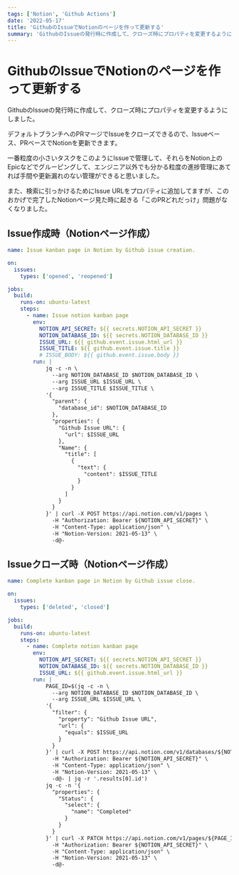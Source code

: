 ```yaml
---
tags: ['Notion', 'Github Actions']
date: '2022-05-17'
title: 'GithubのIssueでNotionのページを作って更新する'
summary: 'GithubのIssueの発行時に作成して、クローズ時にプロパティを変更するようにしました。  デフォルトブランチへのPRマージでIssueをクローズできるので、Issueベース、PRベースでNotionを更新できます。  一番粒度の小さいタスクをこのようにIssueで管理して、それらをNotion上のEpicなどでグルーピングして、エンジニア以外でも分かる粒度の進捗管理にあてれば手間や更新漏れのない管理ができると思いました。  また、検索に引っかけるためにIssue URLをプロパティに追加してますが、このおかげで完了したNotionページ見た時に起きる「このPRどれだっけ」問題がなくなりました。'
---
```


# GithubのIssueでNotionのページを作って更新する

GithubのIssueの発行時に作成して、クローズ時にプロパティを変更するようにしました。

デフォルトブランチへのPRマージでIssueをクローズできるので、Issueベース、PRベースでNotionを更新できます。

一番粒度の小さいタスクをこのようにIssueで管理して、それらをNotion上のEpicなどでグルーピングして、エンジニア以外でも分かる粒度の進捗管理にあてれば手間や更新漏れのない管理ができると思いました。

また、検索に引っかけるためにIssue URLをプロパティに追加してますが、このおかげで完了したNotionページ見た時に起きる「このPRどれだっけ」問題がなくなりました。

## Issue作成時（Notionページ作成）

```yml
name: Issue kanban page in Notion by Github issue creation.

on:
  issues:
    types: ['opened', 'reopened']

jobs:
  build:
    runs-on: ubuntu-latest
    steps:
      - name: Issue notion kanban page
        env:
          NOTION_API_SECRET: ${{ secrets.NOTION_API_SECRET }}
          NOTION_DATABASE_ID: ${{ secrets.NOTION_DATABASE_ID }}
          ISSUE_URL: ${{ github.event.issue.html_url }}
          ISSUE_TITLE: ${{ github.event.issue.title }}
          # ISSUE_BODY: ${{ github.event.issue.body }}
        run: |
            jq -c -n \
              --arg NOTION_DATABASE_ID $NOTION_DATABASE_ID \
              --arg ISSUE_URL $ISSUE_URL \
              --arg ISSUE_TITLE $ISSUE_TITLE \
            '{
              "parent": {
                "database_id": $NOTION_DATABASE_ID
              },
              "properties": {
                "Github Issue URL": {
                  "url": $ISSUE_URL
                },
                "Name": {
                  "title": [
                    {
                      "text": {
                        "content": $ISSUE_TITLE
                      }
                    }
                  ]
                }
              }
            }' | curl -X POST https://api.notion.com/v1/pages \
              -H "Authorization: Bearer ${NOTION_API_SECRET}" \
              -H "Content-Type: application/json" \
              -H "Notion-Version: 2021-05-13" \
              -d@-
```

## Issueクローズ時（Notionページ作成）

```yml
name: Complete kanban page in Notion by Github issue close.

on:
  issues:
    types: ['deleted', 'closed']

jobs:
  build:
    runs-on: ubuntu-latest
    steps:
      - name: Complete notion kanban page
        env:
          NOTION_API_SECRET: ${{ secrets.NOTION_API_SECRET }}
          NOTION_DATABASE_ID: ${{ secrets.NOTION_DATABASE_ID }}
          ISSUE_URL: ${{ github.event.issue.html_url }}
        run: |
            PAGE_ID=$(jq -c -n \
              --arg NOTION_DATABASE_ID $NOTION_DATABASE_ID \
              --arg ISSUE_URL $ISSUE_URL \
            '{
              "filter": {
                "property": "Github Issue URL",
                "url": {
                  "equals": $ISSUE_URL
                }
              }
            }' | curl -X POST https://api.notion.com/v1/databases/${NOTION_DATABASE_ID}/query \
              -H "Authorization: Bearer ${NOTION_API_SECRET}" \
              -H "Content-Type: application/json" \
              -H "Notion-Version: 2021-05-13" \
              -d@- | jq -r '.results[0].id')
            jq -c -n '{
              "properties": {
                "Status": {
                  "select": {
                    "name": "Completed"
                  }
                }
              }
            }' | curl -X PATCH https://api.notion.com/v1/pages/${PAGE_ID} \
              -H "Authorization: Bearer ${NOTION_API_SECRET}" \
              -H "Content-Type: application/json" \
              -H "Notion-Version: 2021-05-13" \
              -d@-
```
